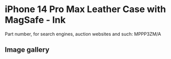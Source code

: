 # iPhone 14 Pro Max Leather Case with MagSafe - Ink

Part number, for search engines, auction websites and such: MPPP3ZM/A

## Image gallery

<div style={{ width: "768px" }}>
  <GalleryComponent
    images={[
      {
        original: "/everysource/MPPP3",
        thumbnail: "/everypreview/MPPP3",
      },
      {
        original: "/everysource/MPPP3_AV1",
        thumbnail: "/everypreview/MPPP3_AV1",
      },
      {
        original: "/everysource/MPPP3_AV2",
        thumbnail: "/everypreview/MPPP3_AV2",
      },
      {
        original: "/everysource/MPPP3_AV3",
        thumbnail: "/everypreview/MPPP3_AV3",
      }
    ]}
  />
</div>